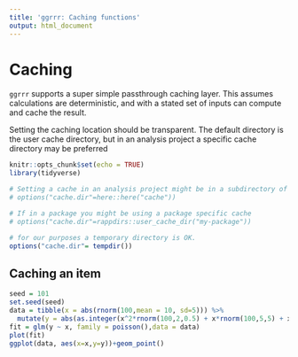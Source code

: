 ```yaml
---
title: 'ggrrr: Caching functions'
output: html_document
---
```


# Caching

`ggrrr` supports a super simple passthrough caching layer. This assumes calculations are deterministic, and with a stated set of inputs can 
compute and cache the result.

Setting the caching location should be transparent. The default directory is the user cache directory, but in an analysis project a specific
cache directory may be preferred

```r
knitr::opts_chunk$set(echo = TRUE)
library(tidyverse)
```

```r
# Setting a cache in an analysis project might be in a subdirectory of the project
# options("cache.dir"=here::here("cache"))

# If in a package you might be using a package specific cache
# options("cache.dir"=rappdirs::user_cache_dir("my-package"))

# for our purposes a temporary directory is OK.
options("cache.dir"= tempdir())
```

## Caching an item

```r
seed = 101
set.seed(seed)
data = tibble(x = abs(rnorm(100,mean = 10, sd=5))) %>% 
  mutate(y = abs(as.integer(x^2*rnorm(100,2,0.5) + x*rnorm(100,5,5) + x*rnorm(100,3,1))))
fit = glm(y ~ x, family = poisson(),data = data)
plot(fit)
ggplot(data, aes(x=x,y=y))+geom_point()
```

